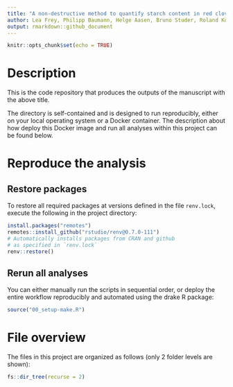 ```yaml
---
title: "A non-destructive method to quantify starch content in red clover"
author: Lea Frey, Philipp Baumann, Helge Aasen, Bruno Studer, Roland Kölliker
output: rmarkdown::github_document
---
```


```r
knitr::opts_chunk$set(echo = TRUE)
```

# Description

This is the code repository that produces the outputs of the manuscript with the above title.

The directory is self-contained and is designed to run reproducibly, either on your local operating system or a Docker container. The description about how deploy this Docker image and run all analyses within this project can be found below.

# Reproduce the analysis

## Restore packages

To restore all required packages at versions defined in the file `renv.lock`, execute the following in the project directory:

```r
install.packages("remotes")
remotes::install_github("rstudio/renv@0.7.0-111")
# Automatically installs packages from CRAN and github 
# as specified in `renv.lock`
renv::restore()
```

## Rerun all analyses

You can either manually run the scripts in sequential order, or deploy the entire workflow reproducibly and automated using the drake R package:

```r
source("00_setup-make.R")
```


# File overview

The files in this project are organized as follows (only 2 folder levels are shown):

```r
fs::dir_tree(recurse = 2)
```

